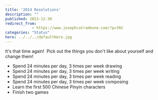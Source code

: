 ```yaml
---
title: '2014 Resolutions'
description: ""
published: 2013-12-30
redirect_from: 
            - https://www.josephcatrambone.com/?p=392
categories: "Status"
hero: ../../../defaultHero.jpg
---
```

It's that time again!  Pick out the things you don't like about yourself and change them!

- Spend 24 minutes per day, 3 times per week drawing
- Spend 24 minutes per day, 3 times per week writing
- Spend 24 minutes per day, 3 times per week reading
- Spend 24 minutes per day, 3 times per week composing
- Learn the first 500 Chinese Pinyin characters
- Finish two games
